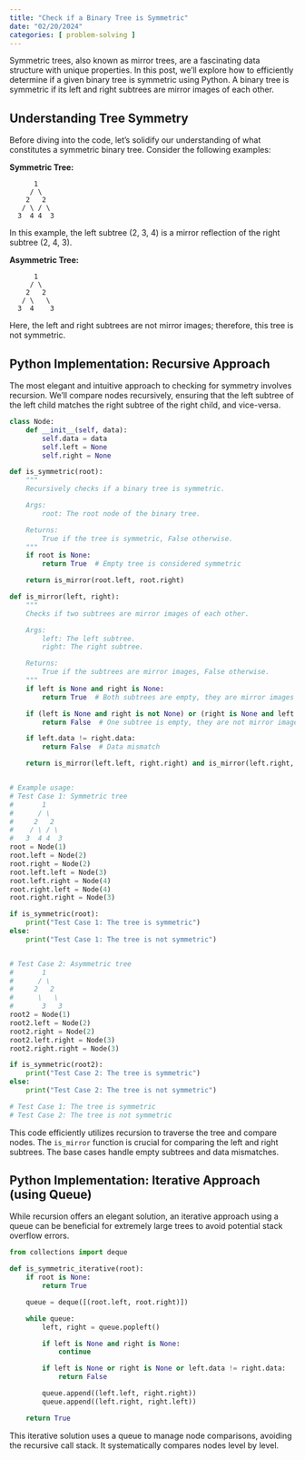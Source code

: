 ```yaml
---
title: "Check if a Binary Tree is Symmetric"
date: "02/20/2024"
categories: [ problem-solving ]
---
```


Symmetric trees, also known as mirror trees, are a fascinating data structure with unique properties.  In this post, we'll explore how to efficiently determine if a given binary tree is symmetric using Python.  A binary tree is symmetric if its left and right subtrees are mirror images of each other.


## Understanding Tree Symmetry

Before diving into the code, let's solidify our understanding of what constitutes a symmetric binary tree.  Consider the following examples:

**Symmetric Tree:**

```
      1
     / \
    2   2
   / \ / \
  3  4 4  3
```

In this example, the left subtree (2, 3, 4) is a mirror reflection of the right subtree (2, 4, 3).


**Asymmetric Tree:**

```
      1
     / \
    2   2
   / \   \
  3  4    3
```

Here, the left and right subtrees are not mirror images; therefore, this tree is not symmetric.


## Python Implementation: Recursive Approach

The most elegant and intuitive approach to checking for symmetry involves recursion.  We'll compare nodes recursively, ensuring that the left subtree of the left child matches the right subtree of the right child, and vice-versa.

```python
class Node:
    def __init__(self, data):
        self.data = data
        self.left = None
        self.right = None

def is_symmetric(root):
    """
    Recursively checks if a binary tree is symmetric.

    Args:
        root: The root node of the binary tree.

    Returns:
        True if the tree is symmetric, False otherwise.
    """
    if root is None:
        return True  # Empty tree is considered symmetric

    return is_mirror(root.left, root.right)

def is_mirror(left, right):
    """
    Checks if two subtrees are mirror images of each other.

    Args:
        left: The left subtree.
        right: The right subtree.

    Returns:
        True if the subtrees are mirror images, False otherwise.
    """
    if left is None and right is None:
        return True  # Both subtrees are empty, they are mirror images

    if (left is None and right is not None) or (right is None and left is not None):  
        return False  # One subtree is empty, they are not mirror images

    if left.data != right.data:
        return False  # Data mismatch

    return is_mirror(left.left, right.right) and is_mirror(left.right, right.left)


# Example usage:
# Test Case 1: Symmetric tree
#       1
#      / \
#     2   2
#    / \ / \
#   3  4 4  3
root = Node(1)
root.left = Node(2)
root.right = Node(2)
root.left.left = Node(3)
root.left.right = Node(4)
root.right.left = Node(4)
root.right.right = Node(3)

if is_symmetric(root):
    print("Test Case 1: The tree is symmetric")
else:
    print("Test Case 1: The tree is not symmetric")


# Test Case 2: Asymmetric tree
#       1
#      / \
#     2   2
#      \   \
#       3   3
root2 = Node(1)
root2.left = Node(2)
root2.right = Node(2)
root2.left.right = Node(3)
root2.right.right = Node(3)

if is_symmetric(root2):
    print("Test Case 2: The tree is symmetric")
else:
    print("Test Case 2: The tree is not symmetric")

# Test Case 1: The tree is symmetric
# Test Case 2: The tree is not symmetric
```

This code efficiently utilizes recursion to traverse the tree and compare nodes. The `is_mirror` function is crucial for comparing the left and right subtrees.  The base cases handle empty subtrees and data mismatches.


## Python Implementation: Iterative Approach (using Queue)

While recursion offers an elegant solution, an iterative approach using a queue can be beneficial for extremely large trees to avoid potential stack overflow errors.

```python
from collections import deque

def is_symmetric_iterative(root):
    if root is None:
        return True

    queue = deque([(root.left, root.right)])

    while queue:
        left, right = queue.popleft()

        if left is None and right is None:
            continue

        if left is None or right is None or left.data != right.data:
            return False

        queue.append((left.left, right.right))
        queue.append((left.right, right.left))

    return True
```

This iterative solution uses a queue to manage node comparisons, avoiding the recursive call stack.  It systematically compares nodes level by level.